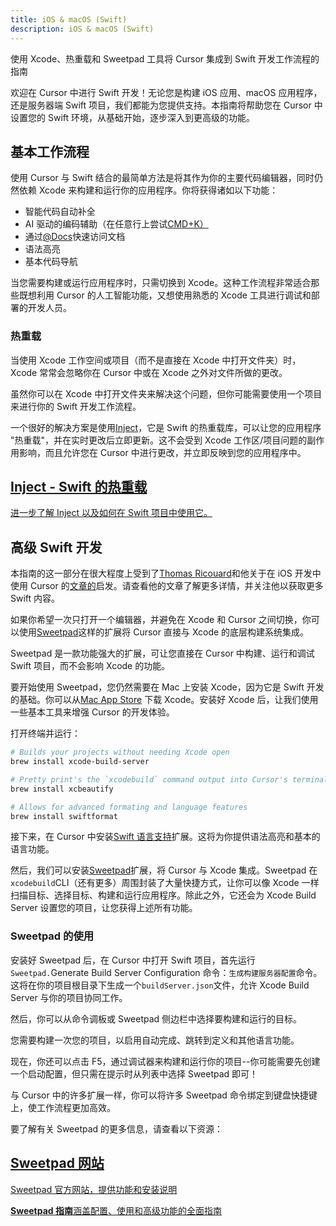 ```yaml
---
title: iOS & macOS (Swift)
description: iOS & macOS (Swift)
---
```


使用 Xcode、热重载和 Sweetpad 工具将 Cursor 集成到 Swift 开发工作流程的指南

欢迎在 Cursor 中进行 Swift 开发！无论您是构建 iOS 应用、macOS 应用程序，还是服务器端 Swift 项目，我们都能为您提供支持。本指南将帮助您在 Cursor 中设置您的 Swift 环境，从基础开始，逐步深入到更高级的功能。

## 基本工作流程

使用 Cursor 与 Swift 结合的最简单方法是将其作为你的主要代码编辑器，同时仍然依赖 Xcode 来构建和运行你的应用程序。你将获得诸如以下功能：

- 智能代码自动补全
- AI 驱动的编码辅助（在任意行上尝试[CMD+K）](https://docs.cursor.com/cmdk/overview)
- 通过[@Docs](https://docs.cursor.com/context/@-symbols/@-docs)快速访问文档
- 语法高亮
- 基本代码导航

当您需要构建或运行应用程序时，只需切换到 Xcode。这种工作流程非常适合那些既想利用 Cursor 的人工智能功能，又想使用熟悉的 Xcode 工具进行调试和部署的开发人员。

### 热重载

当使用 Xcode 工作空间或项目（而不是直接在 Xcode 中打开文件夹）时，Xcode 常常会忽略你在 Cursor 中或在 Xcode 之外对文件所做的更改。

虽然你可以在 Xcode 中打开文件夹来解决这个问题，但你可能需要使用一个项目来进行你的 Swift 开发工作流程。

一个很好的解决方案是使用[Inject](https://github.com/krzysztofzablocki/Inject)，它是 Swift 的热重载库，可以让您的应用程序 "热重载"，并在实时更改后立即更新。这不会受到 Xcode 工作区/项目问题的副作用影响，而且允许您在 Cursor 中进行更改，并立即反映到您的应用程序中。

## [Inject - Swift 的热重载](https://github.com/krzysztofzablocki/Inject)

[进一步了解 Inject 以及如何在 Swift 项目中使用它。](https://github.com/krzysztofzablocki/Inject)

## 高级 Swift 开发

本指南的这一部分在很大程度上受到了[Thomas Ricouard](https://x.com/Dimillian)和他关于在 iOS 开发中使用 Cursor 的[文章的](https://dimillian.medium.com/how-to-use-cursor-for-ios-development-54b912c23941)启发。请查看他的文章了解更多详情，并关注他以获取更多 Swift 内容。

如果你希望一次只打开一个编辑器，并避免在 Xcode 和 Cursor 之间切换，你可以使用[Sweetpad](https://sweetpad.hyzyla.dev/)这样的扩展将 Cursor 直接与 Xcode 的底层构建系统集成。

Sweetpad 是一款功能强大的扩展，可让您直接在 Cursor 中构建、运行和调试 Swift 项目，而不会影响 Xcode 的功能。

要开始使用 Sweetpad，您仍然需要在 Mac 上安装 Xcode，因为它是 Swift 开发的基础。你可以从[Mac App Store](https://apps.apple.com/us/app/xcode/id497799835) 下载 Xcode。安装好 Xcode 后，让我们使用一些基本工具来增强 Cursor 的开发体验。

打开终端并运行：

```bash
# Builds your projects without needing Xcode open
brew install xcode-build-server

# Pretty print's the `xcodebuild` command output into Cursor's terminal
brew install xcbeautify

# Allows for advanced formating and language features
brew install swiftformat
```

接下来，在 Cursor 中安装[Swift 语言支持](https://marketplace.visualstudio.com/items?itemName=sswg.swift-lang)扩展。这将为你提供语法高亮和基本的语言功能。

然后，我们可以安装[Sweetpad](https://sweetpad.hyzyla.dev/)扩展，将 Cursor 与 Xcode 集成。Sweetpad 在`xcodebuild`CLI（还有更多）周围封装了大量快捷方式，让你可以像 Xcode 一样扫描目标、选择目标、构建和运行应用程序。除此之外，它还会为 Xcode Build Server 设置您的项目，让您获得上述所有功能。

### Sweetpad 的使用

安装好 Sweetpad 后，在 Cursor 中打开 Swift 项目，首先运行`Sweetpad.`Generate Build Server Configuration 命令：`生成构建服务器配置`命令。这将在你的项目根目录下生成一个`buildServer.json`文件，允许 Xcode Build Server 与你的项目协同工作。

然后，你可以从命令调板或 Sweetpad 侧边栏中选择要构建和运行的目标。

您需要构建一次您的项目，以启用自动完成、跳转到定义和其他语言功能。

现在，你还可以点击 F5，通过调试器来构建和运行你的项目--你可能需要先创建一个启动配置，但只需在提示时从列表中选择 Sweetpad 即可！

与 Cursor 中的许多扩展一样，你可以将许多 Sweetpad 命令绑定到键盘快捷键上，使工作流程更加高效。

要了解有关 Sweetpad 的更多信息，请查看以下资源：

## [Sweetpad 网站](https://sweetpad.hyzyla.dev/)

[Sweetpad 官方网站，提供功能和安装说明](https://sweetpad.hyzyla.dev/)

[**Sweetpad 指南**涵盖配置、使用和高级功能的全面指南](https://sweetpad.hyzyla.dev/docs/intro)